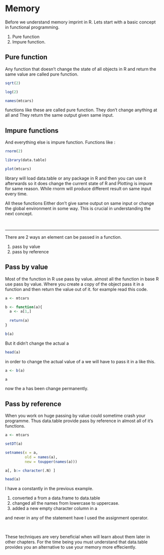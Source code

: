 # Memory {#memory}

Before we understand memory imprint in R. Lets start with a basic concept in functional programming.

1. Pure function
2. Impure function.

## Pure function 

Any function that doesn't change the state of all objects in R and return the same value are called pure function.


```r
sqrt(2)
```

```r
log(2)
```

```r
names(mtcars)
```


functions like these are called pure function. They don't change anything at all and They return the same output given same input. 

## Impure functions

And everything else is impure function. Functions like :

```r
rnorm(2)
```

```r
library(data.table)
```

```r
plot(mtcars)
```



library will load data.table or any package in R and then you can use it afterwards so it does change the current state of R and Plotting is impure for same reason. While rnorm will produce different result on same input every time.

All these functions Either don't give same output on same input or change the global environment in some way. This is crucial in understanding the next concept.

<br/>

***


There are 2 ways an element can be passed in a function.

1. pass by value
2. pass by reference


## Pass by value

Most of the function in R use pass by value. almost all the function in base R use pass by value. Where you create a copy of the object pass it in a function and then return the value out of it. for example read this code.

```r
a <- mtcars

b <- function(a){
  a <- a[1,]
  
  return(a)
}

b(a)
```

But it didn't change the actual a
```r
head(a)
```

in order to change the actual value of a we will have to pass it in a like this.

```r
a <- b(a)

a
```

now the a has been change permanently. 



## Pass by reference

When you work on huge passing by value could sometime crash your programme. Thus data.table provide pass by reference in almost all of it's functions.

```r

a <- mtcars

setDT(a)

setnames(x = a,
         old = names(a),
         new = toupper(names(a)))

a[, b:= character(.N) ]

head(a)
```

I have a constantly in the previous example.

1. converted a from a data.frame to data.table
2. changed all the names from lowercase to uppercase.
3. added a new empty character column in a

and never in any of the statement have I used the assignment operator.

<br/>

These techniques are very beneficial when will learn about them later in other chapters. For the time being you must understand that data.table provides you an alternative to use your memory more effeciently.